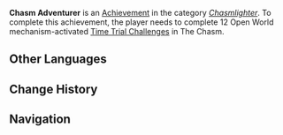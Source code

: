 {{Achievement Infobox
|title        = Chasm Adventurer
|id           = 80156
|order id     = 0156
|category     = Chasmlighter
|description  = Complete 12 Open World mechanism-activated [[Time Trial Challenges]] in The Chasm.
|requirements = 
|primogems    = 20
|tracking     = 
|topic        = Time Trial Challenges
|set          = Chasm Adventurer
|tier         = 3
|tiers_total  = 3
|tier1        = Chasm Adventurer (Tier 1)
|tier2        = Chasm Adventurer (Tier 2)
|tier3        = Chasm Adventurer (Tier 3)
|prev         = Chasm Adventurer (Tier 2)
|next         = 
}}
'''Chasm Adventurer''' is an [[Achievement]] in the category ''[[Chasmlighter]]''. To complete this achievement, the player needs to complete 12 Open World mechanism-activated [[Time Trial Challenges]] in The Chasm.
<!--
==Trivia==

==Video Guides==
{{EVT
|video1   = 
|caption1 = 
}}
-->
==Other Languages==
{{Transclude|Chasm Adventurer|Other Languages}}

==Change History==
{{Change History|2.6}}
<!--
==References==
{{Reflist}}
-->
==Navigation==
{{Achievement Navbox|Chasmlighter}}
